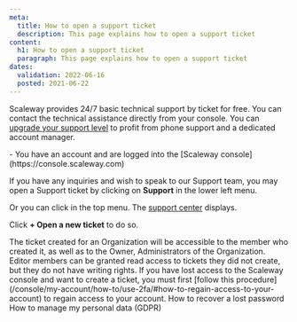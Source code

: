 ```yaml
---
meta:
  title: How to open a support ticket
  description: This page explains how to open a support ticket
content:
  h1: How to open a support ticket
  paragraph: This page explains how to open a support ticket
dates:
  validation: 2022-06-16
  posted: 2021-06-22
---
```


Scaleway provides 24/7 basic technical support by ticket for free. You can contact the technical assistance directly from your console. You can [upgrade your support level](/console/my-account/how-to/configure-support-plans/) to profit from phone support and a dedicated account manager.

<Message type="requirement">
  - You have an account and are logged into the [Scaleway console](https://console.scaleway.com) 
</Message>

If you have any inquiries and wish to speak to our Support team, you may open a Support ticket by clicking on **Support** in the lower left menu. 

<Lightbox src="scaleway-support-in-the-menu.webp" alt="" />

Or you can click <Icon name="assistance" /> in the top menu. The [support center](https://console.scaleway.com/support/tickets) displays.

<Lightbox src="scaleway-support-center.webp" alt="" />

Click **+ Open a new ticket** to do so. 

<Message type="note">
  The ticket created for an Organization will be accessible to the member who created it, as well as to the Owner, Administrators of the Organization. Editor members can be granted read access to tickets they did not create, but they do not have writing rights.
</Message>

<Message type="important">
  If you have lost access to the Scaleway console and want to create a ticket, you must first [follow this procedure](/console/my-account/how-to/use-2fa/#how-to-regain-access-to-your-account) to regain access to your account. 
</Message>



<Navigation title="See Also">
  <PreviousButton to="/console/my-account/how-to/recover-a-lost-password/">How to recover a lost password</PreviousButton>
  <NextButton to="/console/my-account/how-to/manage-my-personal-data-gdpr/">How to manage my personal data (GDPR)</NextButton>
</Navigation>
